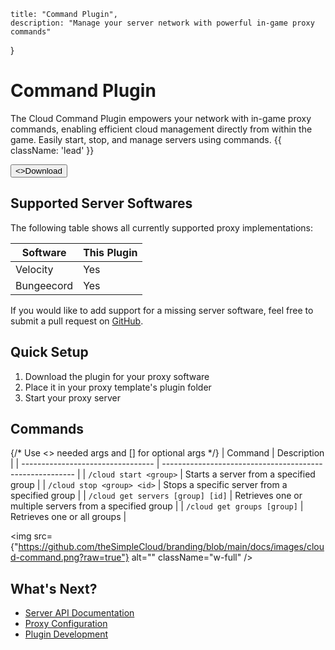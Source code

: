     title: "Command Plugin",
    description: "Manage your server network with powerful in-game proxy commands"
}

# Command Plugin

The Cloud Command Plugin empowers your network with in-game proxy commands, enabling efficient cloud management directly from within the game. Easily start, stop, and manage servers using commands. {{ className: 'lead' }}

<Button href="https://github.com/theSimpleCloud/command-plugin/releases" arrow="right">
    <>Download</>
</Button>

## Supported Server Softwares

The following table shows all currently supported proxy implementations:

| Software   | This Plugin |
| ---------- | ----------- |
| Velocity   | Yes         |      
| Bungeecord | Yes         | 

If you would like to add support for a missing server software, feel free to submit a pull request on [GitHub](https://github.com/theSimpleCloud/command-plugin).

## Quick Setup

1. Download the plugin for your proxy software
2. Place it in your proxy template's plugin folder
3. Start your proxy server

## Commands

{/* Use <> needed args and [] for optional args */}
| Command                           | Description                                              |
| --------------------------------- | -------------------------------------------------------- |
| `/cloud start <group>`            | Starts a server from a specified group                   |
| `/cloud stop <group> <id>`        | Stops a specific server from a specified group           |
| `/cloud get servers [group] [id]` | Retrieves one or multiple servers from a specified group |
| `/cloud get groups [group]`        | Retrieves one or all groups                              |

<img
    src={"https://github.com/theSimpleCloud/branding/blob/main/docs/images/cloud-command.png?raw=true"}
    alt=""
    className="w-full"
/>

## What's Next?

- [Server API Documentation](/api#server)
- [Proxy Configuration](/proxy)
- [Plugin Development](/plugins)
